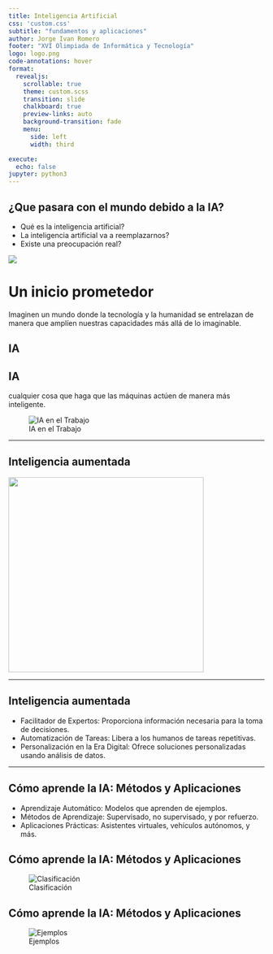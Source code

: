 ```yaml
---
title: Inteligencia Artificial  
css: 'custom.css'
subtitle: "fundamentos y aplicaciones"
author: Jorge Ivan Romero
footer: "XVI Olimpiada de Informática y Tecnología"
logo: logo.png
code-annotations: hover
format: 
  revealjs:
    scrollable: true
    theme: custom.scss
    transition: slide
    chalkboard: true
    preview-links: auto
    background-transition: fade
    menu:
      side: left
      width: third

execute:
  echo: false
jupyter: python3
---
```

## ¿Que pasara con el mundo debido a la IA? {background-color="aquamarine"}


- Qué es la inteligencia artificial?
- La inteligencia artificial va a reemplazarnos? 
- Existe una preocupación real?

![](imagenes/termin-removebg-preview.png) 


# Un inicio prometedor {background-color="yellow"}

Imaginen un mundo donde la tecnología y la humanidad se entrelazan de manera que amplíen nuestras capacidades más allá de lo imaginable. 


## IA {auto-animate=true, background-color="black"}



## IA {auto-animate=true, background-color="black"}

cualquier cosa que haga que las máquinas actúen de manera más inteligente.

![IA en el Trabajo](imagenes/ia.png)


---

## Inteligencia aumentada {background-color="blue"}
![](imagenes/Google-Noto-Emoji-People-Clothing-Objects-12130-brain.512.png){width=4in}

---

## Inteligencia aumentada {background-color="blue"}
- Facilitador de Expertos: Proporciona información necesaria para la toma de decisiones.
- Automatización de Tareas: Libera a los humanos de tareas repetitivas.
- Personalización en la Era Digital: Ofrece soluciones personalizadas usando análisis de datos.


---

## Cómo aprende la IA: Métodos y Aplicaciones {background-color="orange"}

- Aprendizaje Automático: Modelos que aprenden de ejemplos.
- Métodos de Aprendizaje: Supervisado, no supervisado, y por refuerzo.
- Aplicaciones Prácticas: Asistentes virtuales, vehículos autónomos, y más.

## Cómo aprende la IA: Métodos y Aplicaciones {background-color="orange"}

![Clasificación](imagenes/clasificacion.png)

## Cómo aprende la IA: Métodos y Aplicaciones {background-color="orange"}

![Ejemplos](imagenes/ejemplos.png)





